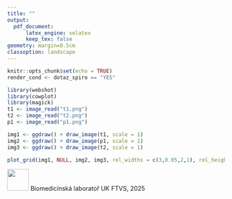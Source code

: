 ```yaml
---
title: ""
output: 
  pdf_document:
      latex_engine: xelatex
      keep_tex: false
geometry: margin=0.5cm
classoption: landscape
---
```

```r
knitr::opts_chunk$set(echo = TRUE)
render_cond <- dotaz_spiro == "YES"
```

```r
library(webshot)
library(cowplot)
library(magick)
t1 <- image_read("t1.png")
t2 <- image_read("t2.png")
p1 <- image_read("p1.png")

img1 <- ggdraw() + draw_image(t1, scale = 1)
img2 <- ggdraw() + draw_image(p1, scale = 1)
img3 <- ggdraw() + draw_image(t2, scale = 1)

plot_grid(img1, NULL, img2, img3, rel_widths = c(3,0.05,2,1), rel_heights = c(2,0.05,2,1), nrow = 4, greedy = F, axis = "b")

```


![](logo.png){height='50'} Biomedicínská laboratoř UK FTVS, 2025



















